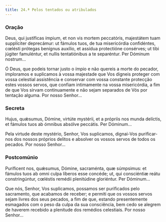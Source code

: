 ```yaml
---
title: 24.ª Pelos tentados ou atribulados
---
```


### Oração

<div class="side-by-side not-content">

Deus, qui justíficas ímpium, et non vis mortem peccatóris, majestátem tuam supplíciter deprecámur: ut fámulos tuos, de tua misericórdia confidéntes, cœlésti prótegas benígnus auxílio, et assídua protectióne consérves; ut tibi júgiter famuléntur, et nullis tentatiónibus a te separéntur. Per Dóminum nostrum...

Ó Deus, que podeis tornar justo o ímpio e não quereis a morte do pecador, imploramos e suplicamos à vossa majestade que Vos digneis proteger com vossa celestial assistência e conservar com vossa constante protecção estes vossos servos, que confiam intimamente na vossa misericórdia, a fim de que Vos sirvam continuamente e não sejam separados de Vós por tentação alguma. Por nosso Senhor...

</div>

### Secreta

<div class="side-by-side not-content">

Hujus, quǽsumus, Dómine, virtúte mystérii, et a própriis nos munda delíctis, et fámulos tuos ab ómnibus absólve peccátis. Per Dóminum...

Pela virtude deste mystério, Senhor, Vos suplicamos, dignai-Vos purificar-nos dos nossos próprios delitos e absolver os vossos servos de todos os pecados. Por nosso Senhor...

</div>

### Postcomúnio

<div class="side-by-side not-content">

Puríficent nos, quǽsumus, Dómine, sacraménta, quæ súmpsimus: et fámulos tuos ab omni culpa líberos esse concéde; ut, qui consciéntiæ reátu constringúntur, cœléstis remédii plenitúdine gloriéntur. Per Dóminum...

Que nós, Senhor, Vos suplicamos, possamos ser purificados pelo sacramento, que acabamos de receber; e permiti que os vossos servos sejam livres dos seus pecados, a fim de que, estando presentemente esmagados com o peso da culpa da sua consciência, bem cedo se alegrem de haverem recebido a plenitude dos remédios celestiais. Por nosso Senhor...

</div>
